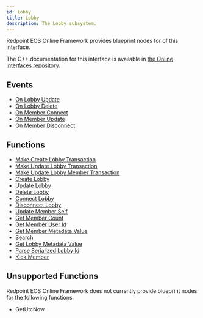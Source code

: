 ```yaml
---
id: lobby
title: Lobby
description: The Lobby subsystem.
---
```



Redpoint EOS Online Framework provides blueprint nodes for <CoverageBadge coverage={95} /> of this interface.

The C++ documentation for this interface is available in [the Online Interfaces repository](https://src.redpoint.games/redpointgames/online-interfaces).

## Events

- [On Lobby Update](./event/onlobbyupdate.mdx)
- [On Lobby Delete](./event/onlobbydelete.mdx)
- [On Member Connect](./event/onmemberconnect.mdx)
- [On Member Update](./event/onmemberupdate.mdx)
- [On Member Disconnect](./event/onmemberdisconnect.mdx)

## Functions

- [Make Create Lobby Transaction](./function/makecreatelobbytransaction.mdx)
- [Make Update Lobby Transaction](./function/makeupdatelobbytransaction.mdx)
- [Make Update Lobby Member Transaction](./function/makeupdatelobbymembertransaction.mdx)
- [Create Lobby](./function/createlobby.mdx)
- [Update Lobby](./function/updatelobby.mdx)
- [Delete Lobby](./function/deletelobby.mdx)
- [Connect Lobby](./function/connectlobby.mdx)
- [Disconnect Lobby](./function/disconnectlobby.mdx)
- [Update Member Self](./function/updatememberself.mdx)
- [Get Member Count](./function/getmembercount.mdx)
- [Get Member User Id](./function/getmemberuserid.mdx)
- [Get Member Metadata Value](./function/getmembermetadatavalue.mdx)
- [Search](./function/search.mdx)
- [Get Lobby Metadata Value](./function/getlobbymetadatavalue.mdx)
- [Parse Serialized Lobby Id](./function/parseserializedlobbyid.mdx)
- [Kick Member](./function/kickmember.mdx)

## Unsupported Functions

Redpoint EOS Online Framework does not currently provide blueprint nodes for the following functions.

- GetUtcNow
